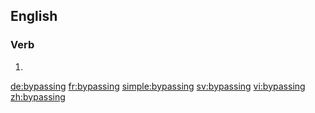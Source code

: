 ==English==

===Verb===
{{head|en}}

# {{present participle of|bypass}}

[[de:bypassing]]
[[fr:bypassing]]
[[simple:bypassing]]
[[sv:bypassing]]
[[vi:bypassing]]
[[zh:bypassing]]